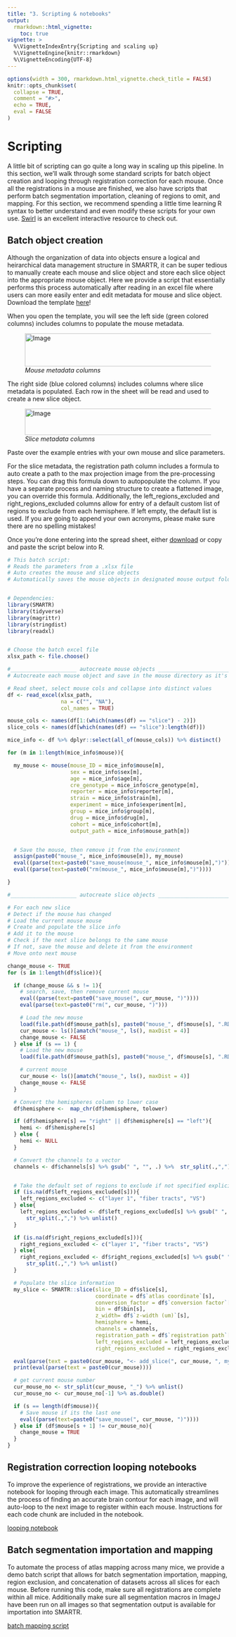 ```yaml
---
title: "3. Scripting & notebooks"
output: 
  rmarkdown::html_vignette:
    toc: true
vignette: >
  %\VignetteIndexEntry{Scripting and scaling up}
  %\VignetteEngine{knitr::rmarkdown}
  %\VignetteEncoding{UTF-8}
---
```


```r
options(width = 300, rmarkdown.html_vignette.check_title = FALSE)
knitr::opts_chunk$set(
  collapse = TRUE,
  comment = "#>",
  echo = TRUE, 
  eval = FALSE
)
```

# Scripting

A little bit of scripting can go quite a long way in scaling up this pipeline. In this section, we'll walk through some standard scripts for batch object creation and looping through registration correction for each mouse. Once all the registrations in a mouse are finished, we also have scripts that perform batch segmentation importation, cleaning of regions to omit, and mapping. For this section, we recommend spending a little time learning R syntax to better understand and even modify these scripts for your own use. [Swirl](https://swirlstats.com/) is an excellent interactive resource to check out.


## Batch object creation

Although the organization of data into objects ensure a logical and heirarchical data management structure in SMARTR, it can be super tedious to manually create each mouse and slice object and store each slice object into the appropriate mouse object. Here we provide a script that essentially performs this process automatically after reading in an excel file where users can more easily enter and edit metadata for mouse and slice object. Download the template [here](https://osf.io/zdm5w)!

When you open the template, you will see the left side (green colored columns) includes columns to populate the mouse metadata. 

<figure>
  <img src="../man/figures/mouse_batch_create_sheet.JPG" alt="Image" style="width: 650px; height: 75px;">
  <figcaption><em>Mouse metadata columns </em> </figcaption>
</figure>

The right side (blue colored columns) includes columns where slice metadata is populated. Each row in the sheet will be read and used to create a new slice object.

<figure>
  <img src="../man/figures/slice_batch_create_sheet.JPG" alt="Image" style="width: 900px; height: 60px;">
  <figcaption><em>Slice metadata columns</em> </figcaption>
</figure>

Paste over the example entries with your own mouse and slice parameters. 

For the slice metadata, the registration path column includes a formula to auto create a path to the max projection image from the pre-processing steps. You can drag this formula down to autopopulate the column. If you have a separate process and naming structure to create a flattened image, you can override this formula. Additionally, the left_regions_excluded and right_regions_excluded columns allow for entry of a default custom list of regions to exclude from each hemisphere. If left empty, the default list is used. If you are going to append your own acronyms, please make sure there are no spelling mistakes!

Once you're done entering into the spread sheet, either [download](https://osf.io/fkgw8) or copy and paste the script below into R.

```r
# This batch script:
# Reads the parameters from a .xlsx file
# Auto creates the mouse and slice objects
# Automatically saves the mouse objects in designated mouse output folder


# Dependencies:
library(SMARTR)
library(tidyverse)
library(magrittr)
library(stringdist)
library(readxl)


# Choose the batch excel file
xlsx_path <- file.choose()

#_____________________ autocreate mouse objects _______________________________
# Autocreate each mouse object and save in the mouse directory as it's output folder

# Read sheet, select mouse cols and collapse into distinct values
df <- read_excel(xlsx_path,
                 na = c("", "NA"),
                 col_names = TRUE)

mouse_cols <- names(df[1:(which(names(df) == "slice") - 2)])
slice_cols <- names(df[which(names(df) == "slice"):length(df)])

mice_info <- df %>% dplyr::select(all_of(mouse_cols)) %>% distinct()

for (m in 1:length(mice_info$mouse)){

  my_mouse <- mouse(mouse_ID = mice_info$mouse[m],
                    sex = mice_info$sex[m],
                    age = mice_info$age[m],
                    cre_genotype = mice_info$cre_genotype[m],
                    reporter = mice_info$reporter[m],
                    strain = mice_info$strain[m],
                    experiment = mice_info$experiment[m],
                    group = mice_info$group[m],
                    drug = mice_info$drug[m],
                    cohort = mice_info$cohort[m],
                    output_path = mice_info$mouse_path[m])


  # Save the mouse, then remove it from the environment
  assign(paste0("mouse_", mice_info$mouse[m]), my_mouse)
  eval((parse(text=paste0("save_mouse(mouse_", mice_info$mouse[m],")"))))
  eval((parse(text=paste0("rm(mouse_", mice_info$mouse[m],")"))))

}

#_____________________ autocreate slice objects _______________________________

# For each new slice
# Detect if the mouse has changed
# Load the current mouse mouse
# Create and populate the slice info
# Add it to the mouse
# Check if the next slice belongs to the same mouse
# If not, save the mouse and delete it from the environment
# Move onto next mouse

change_mouse <- TRUE
for (s in 1:length(df$slice)){

  if (change_mouse && s != 1){
    # search, save, then remove current mouse
    eval((parse(text=paste0("save_mouse(", cur_mouse, ")"))))
    eval(parse(text=paste0("rm(", cur_mouse, ")")))

    # Load the new mouse
    load(file.path(df$mouse_path[s], paste0("mouse_", df$mouse[s], ".RDATA")))
    cur_mouse <- ls()[amatch("mouse_", ls(), maxDist = 4)]
    change_mouse <- FALSE
  } else if (s == 1) {
    # Load the new mouse
    load(file.path(df$mouse_path[s], paste0("mouse_", df$mouse[s], ".RDATA")))

    # current mouse
    cur_mouse <- ls()[amatch("mouse_", ls(), maxDist = 4)]
    change_mouse <- FALSE
  }

  # Convert the hemispheres column to lower case
  df$hemisphere <-  map_chr(df$hemisphere, tolower)

  if (df$hemisphere[s] == "right" || df$hemisphere[s] == "left"){
    hemi <- df$hemisphere[s]
  } else {
    hemi <- NULL
  }

  # Convert the channels to a vector
  channels <- df$channels[s] %>% gsub(" ", "", .) %>%  str_split(.,",") %>% unlist()


  # Take the default set of regions to exclude if not specified explicitly in the sheet
  if (is.na(df$left_regions_excluded[s])){
    left_regions_excluded <- c("layer 1", "fiber tracts", "VS")
  } else{
    left_regions_excluded <- df$left_regions_excluded[s] %>% gsub(" ", "", .) %>%
      str_split(.,",") %>% unlist()
  }

  if (is.na(df$right_regions_excluded[s])){
    right_regions_excluded <- c("layer 1", "fiber tracts", "VS")
  } else{
    right_regions_excluded <- df$right_regions_excluded[s] %>% gsub(" ", "", .) %>%
      str_split(.,",") %>% unlist()
  }

  # Populate the slice information
  my_slice <- SMARTR::slice(slice_ID = df$slice[s],
                            coordinate = df$`atlas coordinate`[s],
                            conversion_factor = df$`conversion factor`[s],
                            bin = df$bin[s],
                            z_width= df$`z-width (um)`[s],
                            hemisphere = hemi,
                            channels = channels,
                            registration_path = df$`registration path`[s],
                            left_regions_excluded = left_regions_excluded,
                            right_regions_excluded = right_regions_excluded)

  eval(parse(text = paste0(cur_mouse, "<- add_slice(", cur_mouse, ", my_slice, replace = TRUE)")))
  print(eval(parse(text = paste0(cur_mouse))))

  # get current mouse number
  cur_mouse_no <- str_split(cur_mouse, "_") %>% unlist()
  cur_mouse_no <- cur_mouse_no[-1] %>% as.double()

  if (s == length(df$mouse)){
    # Save mouse if its the last one
    eval((parse(text=paste0("save_mouse(", cur_mouse, ")"))))
  } else if (df$mouse[s + 1] != cur_mouse_no){
    change_mouse = TRUE
  }
}
```


## Registration correction looping notebooks

To improve the experience of registrations, we provide an interactive notebook for looping through each image. This automatically streamlines the process of finding an accurate brain contour for each image, and will auto-loop to the next image to register within each mouse. Instructions for each code chunk are included in the notebook.

[looping notebook](https://osf.io/uqrsc)


## Batch segmentation importation and mapping

To automate the process of atlas mapping across many mice, we provide a demo batch script that allows for batch segmentation importation, mapping, region exclusion, and concatenation of datasets across all slices for each mouse. Before running this code, make sure all registrations are complete within all mice. Additionally make sure all segmentation macros in ImageJ have been run on all images so that segmentation output is available for importation into SMARTR. 


[batch mapping script](https://osf.io/fdp8v)


